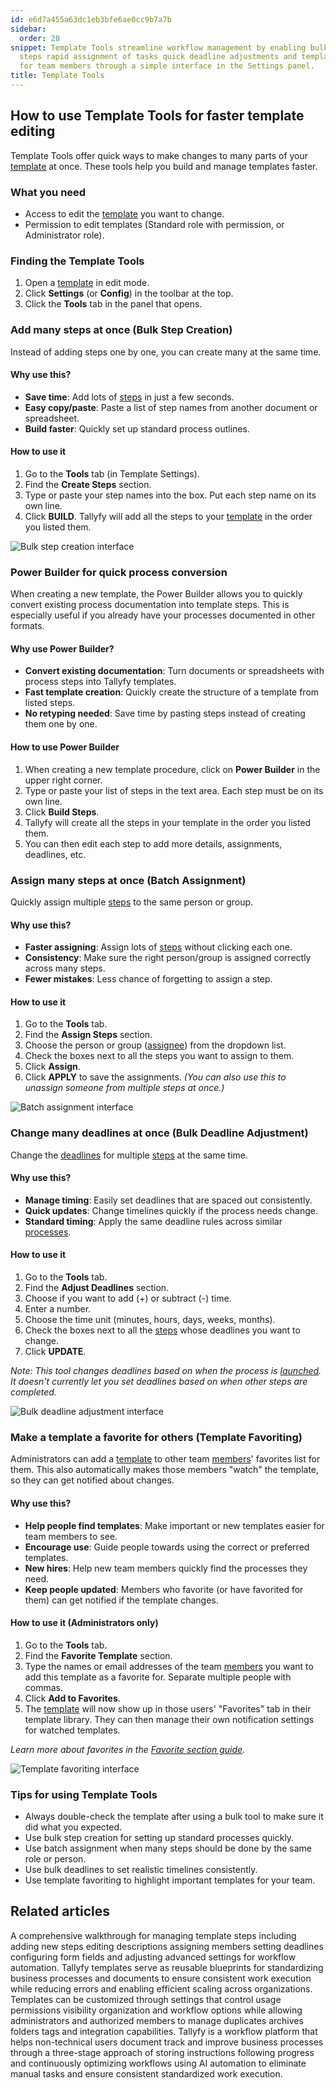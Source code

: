 ```yaml
---
id: e6d7a455a63dc1eb3bfe6ae0cc9b7a7b
sidebar:
  order: 28
snippet: Template Tools streamline workflow management by enabling bulk creation of
  steps rapid assignment of tasks quick deadline adjustments and template favoriting
  for team members through a simple interface in the Settings panel.
title: Template Tools
---
```


## How to use Template Tools for faster template editing

Template Tools offer quick ways to make changes to many parts of your [template](/products/pro/documenting/templates/) at once. These tools help you build and manage templates faster.

### What you need
- Access to edit the [template](/products/pro/documenting/templates/) you want to change.
- Permission to edit templates (Standard role with permission, or Administrator role).

### Finding the Template Tools
1. Open a [template](/products/pro/documenting/templates/) in edit mode.
2. Click **Settings** (or **Config**) in the toolbar at the top.
3. Click the **Tools** tab in the panel that opens.

### Add many steps at once (Bulk Step Creation)

Instead of adding steps one by one, you can create many at the same time.

#### Why use this?
- **Save time**: Add lots of [steps](/products/pro/tracking-and-tasks/tasks/) in just a few seconds.
- **Easy copy/paste**: Paste a list of step names from another document or spreadsheet.
- **Build faster**: Quickly set up standard process outlines.

#### How to use it
1. Go to the **Tools** tab (in Template Settings).
2. Find the **Create Steps** section.
3. Type or paste your step names into the box. Put each step name on its own line.
4. Click **BUILD**. Tallyfy will add all the steps to your [template](/products/pro/documenting/templates/) in the order you listed them.

![Bulk step creation interface](https://screenshots.tallyfy.com/tallyfy%2Fpro%2Fdesktop-light-click-powertools-create-steps.png)

### Power Builder for quick process conversion

When creating a new template, the Power Builder allows you to quickly convert existing process documentation into template steps. This is especially useful if you already have your processes documented in other formats.

#### Why use Power Builder?
- **Convert existing documentation**: Turn documents or spreadsheets with process steps into Tallyfy templates.
- **Fast template creation**: Quickly create the structure of a template from listed steps.
- **No retyping needed**: Save time by pasting steps instead of creating them one by one.

#### How to use Power Builder
1. When creating a new template procedure, click on **Power Builder** in the upper right corner.
2. Type or paste your list of steps in the text area. Each step must be on its own line.
3. Click **Build Steps**.
4. Tallyfy will create all the steps in your template in the order you listed them.
5. You can then edit each step to add more details, assignments, deadlines, etc.

### Assign many steps at once (Batch Assignment)

Quickly assign multiple [steps](/products/pro/tracking-and-tasks/tasks/) to the same person or group.

#### Why use this?
- **Faster assigning**: Assign lots of [steps](/products/pro/tracking-and-tasks/tasks/) without clicking each one.
- **Consistency**: Make sure the right person/group is assigned correctly across many steps.
- **Fewer mistakes**: Less chance of forgetting to assign a step.

#### How to use it
1. Go to the **Tools** tab.
2. Find the **Assign Steps** section.
3. Choose the person or group ([assignee](/products/pro/documenting/members/)) from the dropdown list.
4. Check the boxes next to all the steps you want to assign to them.
5. Click **Assign**.
6. Click **APPLY** to save the assignments.
   *(You can also use this to unassign someone from multiple steps at once.)*

![Batch assignment interface](https://screenshots.tallyfy.com/tallyfy%2Fpro%2Fdesktop-light-click-powertools-assign.png)

### Change many deadlines at once (Bulk Deadline Adjustment)

Change the [deadlines](/products/pro/tracking-and-tasks/tasks/) for multiple [steps](/products/pro/tracking-and-tasks/tasks/) at the same time.

#### Why use this?
- **Manage timing**: Easily set deadlines that are spaced out consistently.
- **Quick updates**: Change timelines quickly if the process needs change.
- **Standard timing**: Apply the same deadline rules across similar [processes](/products/pro/tracking-and-tasks/processes/).

#### How to use it
1. Go to the **Tools** tab.
2. Find the **Adjust Deadlines** section.
3. Choose if you want to add (+) or subtract (-) time.
4. Enter a number.
5. Choose the time unit (minutes, hours, days, weeks, months).
6. Check the boxes next to all the [steps](/products/pro/tracking-and-tasks/tasks/) whose deadlines you want to change.
7. Click **UPDATE**.

*Note: This tool changes deadlines based on when the process is [launched](/products/pro/launching/). It doesn't currently let you set deadlines based on when other steps are completed.* 

![Bulk deadline adjustment interface](https://screenshots.tallyfy.com/tallyfy%2Fpro%2Fdesktop-light-click-powertools-deadlines.png)

### Make a template a favorite for others (Template Favoriting)

Administrators can add a [template](/products/pro/documenting/templates/) to other team [members](/products/pro/documenting/members/)' favorites list for them. This also automatically makes those members "watch" the template, so they can get notified about changes.

#### Why use this?
- **Help people find templates**: Make important or new templates easier for team members to see.
- **Encourage use**: Guide people towards using the correct or preferred templates.
- **New hires**: Help new team members quickly find the processes they need.
- **Keep people updated**: Members who favorite (or have favorited for them) can get notified if the template changes.

#### How to use it (Administrators only)
1. Go to the **Tools** tab.
2. Find the **Favorite Template** section.
3. Type the names or email addresses of the team [members](/products/pro/documenting/members/) you want to add this template as a favorite for. Separate multiple people with commas.
4. Click **Add to Favorites**.
5. The [template](/products/pro/documenting/templates/) will now show up in those users' "Favorites" tab in their template library. They can then manage their own notification settings for watched templates.

*Learn more about favorites in the [Favorite section guide](/products/pro/tracking-and-tasks/tracker-view/organize-processes/how-can-i-favorite-and-filter-processes-on-tallyfy/).*

![Template favoriting interface](https://screenshots.tallyfy.com/tallyfy%2Fpro%2Fdesktop-light-click-powertools-favorite.png)

### Tips for using Template Tools
- Always double-check the template after using a bulk tool to make sure it did what you expected.
- Use bulk step creation for setting up standard processes quickly.
- Use batch assignment when many steps should be done by the same role or person.
- Use bulk deadlines to set realistic timelines consistently.
- Use template favoriting to highlight important templates for your team.


## Related articles
<CardGrid>
<LinkTitleCard header="<b>Edit Templates > Edit steps</b>" href="/products/pro/documenting/templates/edit-templates/edit-steps/" > A comprehensive walkthrough for managing template steps including adding new steps editing descriptions assigning members setting deadlines configuring form fields and adjusting advanced settings for workflow automation. </LinkTitleCard>
<LinkTitleCard header="<b>Documenting > Templates</b>" href="/products/pro/documenting/templates/" > Tallyfy templates serve as reusable blueprints for standardizing business processes and documents to ensure consistent work execution while reducing errors and enabling efficient scaling across organizations. </LinkTitleCard>
<LinkTitleCard header="<b>Templates > Configure your template</b>" href="/products/pro/documenting/templates/config/" > Templates can be customized through settings that control usage permissions visibility organization and workflow options while allowing administrators and authorized members to manage duplicates archives folders tags and integration capabilities. </LinkTitleCard>
<LinkTitleCard header="<b>Introduction</b>" href="/products/pro/" > Tallyfy is a workflow platform that helps non-technical users document track and improve business processes through a three-stage approach of storing instructions following progress and continuously optimizing workflows using AI automation to eliminate manual tasks and ensure consistent standardized work execution. </LinkTitleCard>
</CardGrid>